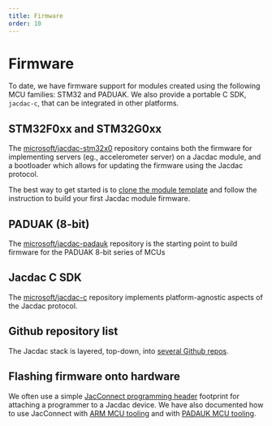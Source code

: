 ```yaml
---
title: Firmware
order: 10
---
```


# Firmware

To date, we have firmware support for modules created using the following MCU families: STM32 and PADUAK.
We also provide a portable C SDK, `jacdac-c`, that can be integrated in other platforms.

## STM32F0xx and STM32G0xx

The [microsoft/jacdac-stm32x0](https://github.com/microsoft/jacdac-stm32x0/blob/main/README.md) repository contains both the firmware for implementing servers (eg., accelerometer server) on a Jacdac module, and a bootloader which allows for updating the firmware using the Jacdac protocol.

The best way to get started is to [clone the module template](https://github.com/microsoft/jacdac-module-template/generate) and follow the instruction to build your first Jacdac module firmware.

## PADUAK (8-bit)

The [microsoft/jacdac-padauk](https://github.com/microsoft/jacdac-padauk) repository is the starting point to build firmware for the PADUAK 8-bit series of MCUs

## Jacdac C SDK

The [microsoft/jacdac-c](https://github.com/microsoft/jacdac-c) repository implements platform-agnostic aspects of the Jacdac protocol.

## Github repository list

The Jacdac stack is layered, top-down, into [several Github repos](./github-repos).

## Flashing firmware onto hardware

We often use a simple [JacConnect programming header](./jac-connect) footprint for attaching a programmer to a Jacdac device. We have also documented how to use JacConnect with [ARM MCU tooling](./arm-tooling) and with [PADAUK MCU tooling](./padauk-tooling).
